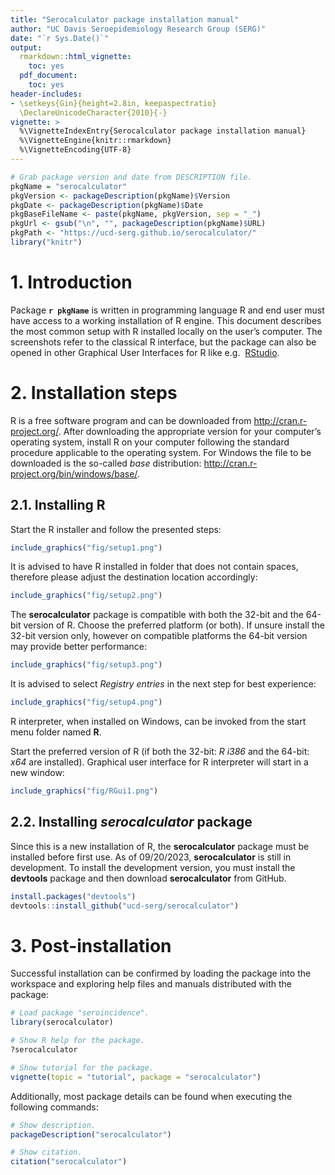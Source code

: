 ```yaml
---
title: "Serocalculator package installation manual"
author: "UC Davis Seroepidemiology Research Group (SERG)"
date: "`r Sys.Date()`"
output: 
  rmarkdown::html_vignette:
    toc: yes
  pdf_document: 
    toc: yes
header-includes:
- \setkeys{Gin}{height=2.8in, keepaspectratio}
  \DeclareUnicodeCharacter{2010}{-}
vignette: >
  %\VignetteIndexEntry{Serocalculator package installation manual}
  %\VignetteEngine{knitr::rmarkdown}
  %\VignetteEncoding{UTF-8}
---
```


```r
# Grab package version and date from DESCRIPTION file.
pkgName = "serocalculator"
pkgVersion <- packageDescription(pkgName)$Version
pkgDate <- packageDescription(pkgName)$Date
pkgBaseFileName <- paste(pkgName, pkgVersion, sep = "_")
pkgUrl <- gsub("\n", "", packageDescription(pkgName)$URL)
pkgPath <- "https://ucd-serg.github.io/serocalculator/"
library("knitr")
```

\newpage

# 1. Introduction

Package **`r pkgName`** is written in programming language R and end user must have access to a 
working installation of R engine. This document describes the most common setup with R installed 
locally on the user's computer. The screenshots refer to the classical R interface, but the package 
can also be opened in other Graphical User Interfaces for R like e.g. 
[RStudio](http://www.rstudio.com/products/RStudio/).

# 2. Installation steps

R is a free software program and can be downloaded from [http://cran.r-project.org/](http://cran.r-project.org/).
After downloading the appropriate version for your computer's operating system, install R on your computer following the standard procedure 
applicable to the operating system. For Windows the file to be downloaded is the so-called *base* 
distribution: [http://cran.r-project.org/bin/windows/base/](http://cran.r-project.org/bin/windows/base/).

## 2.1. Installing R

Start the R installer and follow the presented steps:

```r
include_graphics("fig/setup1.png")
```

It is advised to have R installed in folder that does not contain spaces, therefore please adjust 
the destination location accordingly:

```r
include_graphics("fig/setup2.png")
```

The **serocalculator** package is compatible with both the 32-bit and the 64-bit version of R. 
Choose the preferred platform (or both). If unsure install the 32-bit version only, however
on compatible platforms the 64-bit version may provide better performance:

```r
include_graphics("fig/setup3.png")
```

It is advised to select *Registry entries* in the next step for best experience:

```r
include_graphics("fig/setup4.png")
```

R interpreter, when installed on Windows, can be invoked from the start menu folder named **R**.

Start the preferred version of R (if both the 32-bit: *R i386* and the 64-bit: *x64* are installed).
Graphical user interface for R interpreter will start in a new window:

```r
include_graphics("fig/RGui1.png")
```

## 2.2. Installing *serocalculator* package

Since this is a new installation of R, the **serocalculator** package must be installed before first use. As of 09/20/2023, **serocalculator** is still in development. To install the development version, you must install the **devtools** package and then download **serocalculator** from GitHub. 

```r
install.packages("devtools")
devtools::install_github("ucd-serg/serocalculator")
```

# 3. Post-installation

Successful installation can be confirmed by loading the package into the workspace 
and exploring help files and manuals distributed with the package:
```r
# Load package "seroincidence".
library(serocalculator)

# Show R help for the package.
?serocalculator

# Show tutorial for the package.
vignette(topic = "tutorial", package = "serocalculator")
```

Additionally, most package details can be found when executing the following commands:
```r
# Show description.
packageDescription("serocalculator")

# Show citation.
citation("serocalculator")
```
